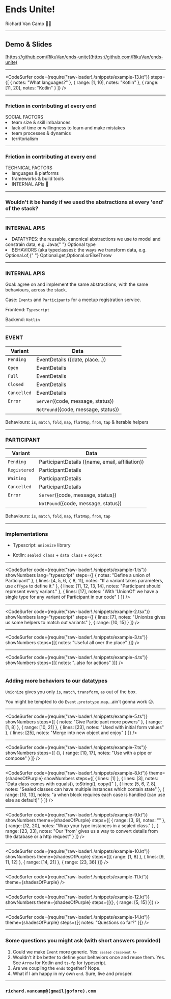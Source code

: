 
<Head>
  <title>Ends unite</title>
</Head>

# Ends Unite!

<div>Richard Van Camp 👨‍💻</div>

---

## Demo & Slides

[https://github.com/RikuVan/ends-unite](https://github.com/RikuVan/ends-unite)

---

<CodeSurfer
  code={require("raw-loader!./snippets/example-13.kt")}
  steps={[
    { notes: "What languages?" },
    { range: [1, 10], notes: "Kotlin" },
    { range: [11, 20], notes: "Kotlin" }
  ]}
/>

---

### Friction in contributing at every end

<div>SOCIAL FACTORS</div>

<UnorderedList>
  <Appear>
    <li>team size & skill imbalances</li>
    <li>lack of time or willingness to learn and make mistakes</li>
    <li>team processes & dynamics</li>
    <li>territorialism</li>
  </Appear>
</UnorderedList>

---

### Friction in contributing at every end

<div>TECHNICAL FACTORS</div>

<UnorderedList>
  <Appear>
    <li>languages & platforms</li>
    <li>frameworks & build tools</li>
    <li>
      <Hi>INTERNAL APIs 🤔</Hi>
    </li>
  </Appear>
</UnorderedList>

---

### Wouldn't it be handy if we used the abstractions at every 'end' of the stack?

---

### INTERNAL APIS

<OrderedList>
  <Appear>
    <li>
      DATATYPES: the reusable, canonical abstractions we use to model and constrain data, e.g. Java{" "}
      <Hi light>Optional</Hi> type
    </li>
    <li>
      BEHAVIORS (aka typeclasses): the ways we transform data, e.g. <Hi light>Optional.of</Hi>,{" "}
      <Hi light>Optional.get</Hi>,<Hi light>Optional.orElseThrow</Hi>
    </li>
  </Appear>
</OrderedList>

---

### INTERNAL APIS

Goal: agree on and implement the same abstractions, with the same behaviours, across the stack.

Case: `Events` and `Participants` for a meetup registration service.

Frontend: `Typescript`

Backend: `Kotlin`

---

### EVENT

| Variant     | Data                                |
| ----------- | ----------------------------------- |
| `Pending`   | EventDetails ({date, place...})     |
| `Open`      | EventDetails                        |
| `Full`      | EventDetails                        |
| `Closed`    | EventDetails                        |
| `Cancelled` | EventDetails                        |
| `Error`     | `Server`({code, message, status})   |
|             | `NotFound`({code, message, status}) |

Behaviours: `is`, `match`, `fold`, `map`, `flatMap`, `from`, `tap` & iterable helpers

---

### PARTICIPANT

| Variant      | Data                                            |
| ------------ | ----------------------------------------------- |
| `Pending`    | ParticipantDetails ({name, email, affiliation}) |
| `Registered` | ParticipantDetails                              |
| `Waiting`    | ParticipantDetails                              |
| `Cancelled`  | ParticipantDetails                              |
| `Error`      | `Server`({code, message, status})               |
|              | `NotFound`({code, message, status})             |

Behaviours: `is`, `match`, `fold`, `map`, `flatMap`, `from`, `tap`

---

### implementations

- Typescript: `unionize` library

- Kotlin: `sealed class` + `data class` + `object`

---

<CodeSurfer
  code={require("raw-loader!./snippets/example-1.ts")}
  showNumbers
  lang="typescript"
  steps={[
    { notes: "Define a union of Participant" },
    {
      lines: [4, 5, 6, 7, 8, 11],
      notes: "If a variant takes parameters, use `ofType` to define it."
    },
    { lines: [11, 12, 13, 14], notes: "Participant should represent every variant." },
    {
      lines: [17],
      notes: "With 'UnionOf' we have a single type for any variant of Participant in our code"
    }
  ]}
/>

---

<CodeSurfer
  code={require("raw-loader!./snippets/example-2.tsx")}
  showNumbers
  lang="typescript"
  steps={[
    { lines: [7], notes: "Unionize gives us some helpers to match out variants" },
    {
      range: [10, 15]
    }
  ]}
/>

---

<CodeSurfer
  code={require("raw-loader!./snippets/example-3.ts")}
  showNumbers
  steps={[{ notes: "Useful all over the place" }]}
/>

---

<CodeSurfer
  code={require("raw-loader!./snippets/example-4.ts")}
  showNumbers
  steps={[{ notes: "..also for actions" }]}
/>

---

### Adding more behaviors to our datatypes

`Unionize` gives you only `is`, `match`, `transform`, `as` out of the box.

You might be tempted to do `Event.prototype.map`...ain't gonna work 😕.

---

<CodeSurfer
  code={require("raw-loader!./snippets/example-5.ts")}
  showNumbers
  steps={[
    { notes: "Give Participant more powers" },
    {
      range: [1, 8]
    },
    { range: [10, 21] },
    { lines: [23], notes: "Used with initial form values" },
    { lines: [25], notes: "Merge into new object and enjoy" }
  ]}
/>

---

<CodeSurfer
  code={require("raw-loader!./snippets/example-7.ts")}
  showNumbers
  steps={[
    {},
    {
      range: [10, 17],
      notes: "Use with a pipe or compose"
    }
  ]}
/>

---

<CodeSurfer
  code={require("raw-loader!./snippets/example-8.kt")}
  theme={shadesOfPurple}
  showNumbers
  steps={[
    {
      lines: [1]
    },
    {
      lines: [3],
      notes: "Data class comes with equals(), toString(), copy()"
    },
    {
      lines: [5, 6, 7, 8],
      notes: "Sealed classes can have multiple instances which contain state"
    },
    {
      range: [10, 13],
      notes: "a when block requires each case is handled (can use else as default)"
    }
  ]}
/>

---

<CodeSurfer
  code={require("raw-loader!./snippets/example-9.kt")}
  showNumbers
  theme={shadesOfPurple}
  steps={[
    { range: [3, 9], notes: "" },
    { range: [12, 20], notes: "Wrap your type instances in a sealed class." },
    {
      range: [23, 33],
      notes: "Our 'from' gives us a way to convert details from the database or a http request"
    }
  ]}
/>

---

<CodeSurfer
  code={require("raw-loader!./snippets/example-10.kt")}
  showNumbers
  theme={shadesOfPurple}
  steps={[{ range: [1, 8] }, { lines: [9, 11, 12] }, { range: [14, 21] }, { range: [23, 36] }]}
/>

---

<CodeSurfer code={require("raw-loader!./snippets/example-11.kt")} theme={shadesOfPurple} />

---

<CodeSurfer
  code={require("raw-loader!./snippets/example-12.kt")}
  showNumbers
  theme={shadesOfPurple}
  steps={[{}, { range: [5, 15] }]}
/>

---

<CodeSurfer
  code={require("raw-loader!./snippets/example-14.kt")}
  theme={shadesOfPurple}
  steps={[{ notes: "Questions so far?" }]}
/>

---

### Some questions you might ask (with short answers provided)

1. Could we make `Event` more generic. Yes: <code>`sealed class<out A>`</code>
2. Wouldn't it be better to define your behaviors once and reuse them. Yes. See `Arrow` for Kotlin and `ts-fp` for typescript.
3. Are we coupling the `ends` together? Nope.
4. What if I am happy in my own `end`. Sure, live and prosper.

---

### `richard.vancamp@(gmail|gofore).com`
